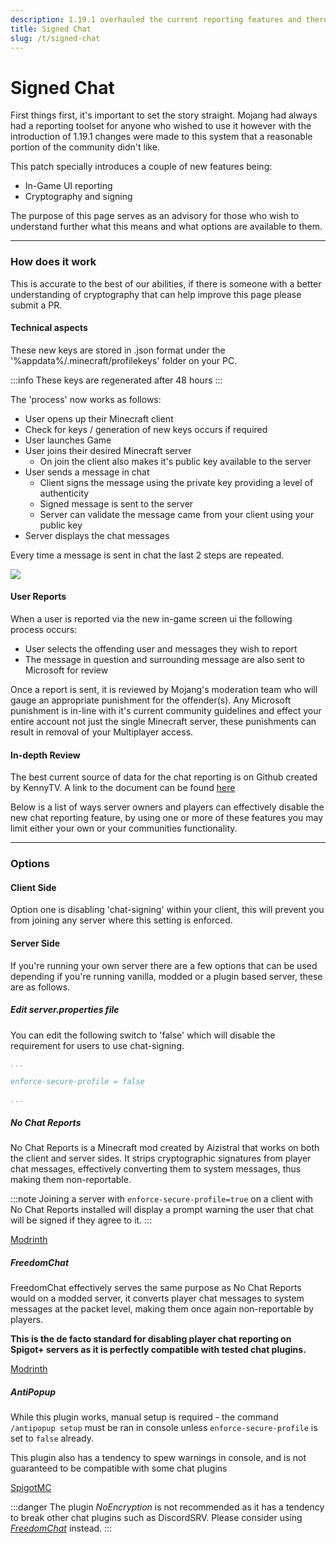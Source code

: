 ```yaml
---
description: 1.19.1 overhauled the current reporting features and therefore caused a lot of panic, this page is written to cut through the misinformation and provide the facts.
title: Signed Chat
slug: /t/signed-chat
---
```


# Signed Chat

First things first, it's important to set the story straight. Mojang had always had a reporting toolset for anyone who wished to use it however with the introduction of 1.19.1 changes were made to this system that a reasonable portion of the community didn't like.

This patch specially introduces a couple of new features being:

- In-Game UI reporting 
- Cryptography and signing

The purpose of this page serves as an advisory for those who wish to understand further what this means and what options are available to them.

---

### How does it work

This is accurate to the best of our abilities, if there is someone with a better understanding of cryptography that can help improve this page please submit a PR.

#### Technical aspects

These new keys are stored in .json format under the '%appdata%/.minecraft/profilekeys' folder on your PC.

:::info 
These keys are regenerated after 48 hours
:::

The 'process' now works as follows:

- User opens up their Minecraft client
- Check for keys / generation of new keys occurs if required
- User launches Game
- User joins their desired Minecraft server
  - On join the client also makes it's public key available to the server
- User sends a message in chat
  - Client signs the message using the private key providing a level of authenticity
  - Signed message is sent to the server
  - Server can validate the message came from your client using your public key 
- Server displays the chat messages 

Every time a message is sent in chat the last 2 steps are repeated.

<img src="https://camo.githubusercontent.com/55063c3d3a211b6bf5648f559ee00579f03b1bd651e3980aa358d203a0ca7443/68747470733a2f2f692e696d6775722e636f6d2f6c6a69666d79302e706e67"/>

#### User Reports 

When a user is reported via the new in-game screen ui the following process occurs:

- User selects the offending user and messages they wish to report
- The message in question and surrounding message are also sent to Microsoft for review

Once a report is sent, it is reviewed by Mojang's moderation team who will gauge an appropriate punishment for the offender(s). Any Microsoft punishment is in-line with it's current community guidelines and effect your entire account not just the single Minecraft server, these punishments can result in removal of your Multiplayer access.

#### In-depth Review

The best current source of data for the chat reporting is on Github created by KennyTV. A link to the document can be found [here](https://gist.github.com/kennytv/ed783dd244ca0321bbd882c347892874#file-readme-md)


Below is a list of ways server owners and players can effectively disable the new chat reporting feature, by using one or more of these features you may limit either your own or your communities functionality.

---

### Options

#### Client Side 

Option one is disabling 'chat-signing' within your client, this will prevent you from joining any server where this setting is enforced.

#### Server Side 

If you're running your own server there are a few options that can be used depending if you're running vanilla, modded or a plugin based server, these are as follows.

##### Edit server.properties file

You can edit the following switch to 'false' which will disable the requirement for users to use chat-signing. 

```yaml
...

enforce-secure-profile = false

...
```

##### No Chat Reports

No Chat Reports is a Minecraft mod created by Aizistral that works on both the client and server sides. It strips cryptographic signatures from player chat messages, effectively converting them to system messages, thus making them non-reportable.

:::note
Joining a server with `enforce-secure-profile=true` on a client with No Chat Reports installed will display a prompt warning the user that chat will be signed if they agree to it.
:::

<div>
<a class="button button--outline button--primary" href="https://modrinth.com/mod/no-chat-reports">Modrinth</a>
</div>

##### FreedomChat

FreedomChat effectively serves the same purpose as No Chat Reports would on a modded server, it converts player chat messages to system messages at the packet level, making them once again non-reportable by players.

<strong>This is the de facto standard for disabling player chat reporting on Spigot+ servers as it is perfectly compatible with tested chat plugins.</strong>

<div>
<a class="button button--outline button--primary" href="https://modrinth.com/mod/freedomchat">Modrinth</a>
</div>

##### AntiPopup

While this plugin works, manual setup is required - the command `/antipopup setup` must be ran in console unless `enforce-secure-profile` is set to `false` already.  

This plugin also has a tendency to spew warnings in console, and is not guaranteed to be compatible with some chat plugins

<div>
<a class="button button--outline button--primary" href="https://www.spigotmc.org/resources/%E2%9C%A8-antipopup-no-chat-reports-and-popup-%E2%9C%A8.103782/">SpigotMC</a>
</div>


:::danger
The plugin *NoEncryption* is not recommended as it has a tendency to break other chat plugins such as DiscordSRV. Please consider using [*FreedomChat*](https://setup.md/tools/signed-chat#freedomchat) instead.
:::
